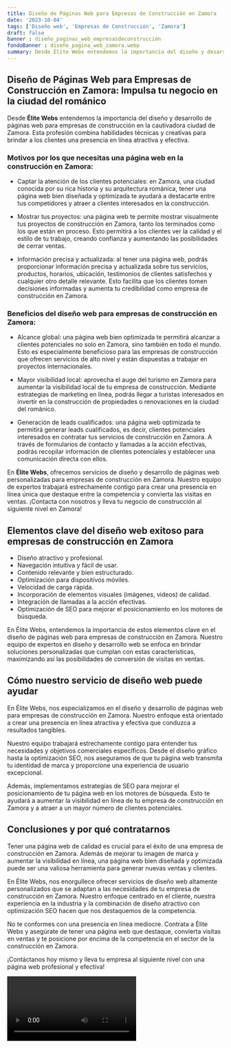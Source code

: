 ```yaml
---
title: Diseño de Páginas Web para Empresas de Construcción en Zamora
date: '2023-10-04'
tags: ['Diseño web', 'Empresas de Construcción', 'Zamora']
draft: false
banner : diseño_paginas_web_empresasdeconstrucción
fondoBanner : diseño_pagina_web_zamora.webp
summary: Desde Élite Webs entendemos la importancia del diseño y desarrollo de páginas web para empresas de construcción en la cautivadora ciudad de Zamora. Esta profesión combina habilidades técnicas y creativas para brindar a los clientes una presencia en línea atractiva y efectiva.
---
```


## Diseño de Páginas Web para Empresas de Construcción en Zamora: Impulsa tu negocio en la ciudad del románico 

Desde **Élite Webs** entendemos la importancia del diseño y desarrollo de páginas web para empresas de construcción en la cautivadora ciudad de Zamora. Esta profesión combina habilidades técnicas y creativas para brindar a los clientes una presencia en línea atractiva y efectiva.

### Motivos por los que necesitas una página web en la construcción en Zamora:

- Captar la atención de los clientes potenciales: en Zamora, una ciudad conocida por su rica historia y su arquitectura románica, tener una página web bien diseñada y optimizada te ayudará a destacarte entre tus competidores y atraer a clientes interesados en la construcción.

- Mostrar tus proyectos: una página web te permite mostrar visualmente tus proyectos de construcción en Zamora, tanto los terminados como los que están en proceso. Esto permitirá a los clientes ver la calidad y el estilo de tu trabajo, creando confianza y aumentando las posibilidades de cerrar ventas.

- Información precisa y actualizada: al tener una página web, podrás proporcionar información precisa y actualizada sobre tus servicios, productos, horarios, ubicación, testimonios de clientes satisfechos y cualquier otro detalle relevante. Esto facilita que los clientes tomen decisiones informadas y aumenta tu credibilidad como empresa de construcción en Zamora.

### Beneficios del diseño web para empresas de construcción en Zamora:

- Alcance global: una página web bien optimizada te permitirá alcanzar a clientes potenciales no solo en Zamora, sino también en todo el mundo. Esto es especialmente beneficioso para las empresas de construcción que ofrecen servicios de alto nivel y están dispuestas a trabajar en proyectos internacionales.

- Mayor visibilidad local: aprovecha el auge del turismo en Zamora para aumentar la visibilidad local de tu empresa de construcción. Mediante estrategias de marketing en línea, podrás llegar a turistas interesados en invertir en la construcción de propiedades o renovaciones en la ciudad del románico.

- Generación de leads cualificados: una página web optimizada te permitirá generar leads cualificados, es decir, clientes potenciales interesados en contratar tus servicios de construcción en Zamora. A través de formularios de contacto y llamadas a la acción efectivas, podrás recopilar información de clientes potenciales y establecer una comunicación directa con ellos.

En **Élite Webs**, ofrecemos servicios de diseño y desarrollo de páginas web personalizadas para empresas de construcción en Zamora. Nuestro equipo de expertos trabajará estrechamente contigo para crear una presencia en línea única que destaque entre la competencia y convierta las visitas en ventas. ¡Contacta con nosotros y lleva tu negocio de construcción al siguiente nivel en Zamora!

<GifSeo />

<Cta />

## Elementos clave del diseño web exitoso para empresas de construcción en Zamora

- Diseño atractivo y profesional.
- Navegación intuitiva y fácil de usar.
- Contenido relevante y bien estructurado.
- Optimización para dispositivos móviles.
- Velocidad de carga rápida.
- Incorporación de elementos visuales (imágenes, videos) de calidad.
- Integración de llamadas a la acción efectivas.
- Optimización de SEO para mejorar el posicionamiento en los motores de búsqueda.

En Élite Webs, entendemos la importancia de estos elementos clave en el diseño de páginas web para empresas de construcción en Zamora. Nuestro equipo de expertos en diseño y desarrollo web se enfoca en brindar soluciones personalizadas que cumplan con estas características, maximizando así las posibilidades de conversión de visitas en ventas.

## Cómo nuestro servicio de diseño web puede ayudar

En Élite Webs, nos especializamos en el diseño y desarrollo de páginas web para empresas de construcción en Zamora. Nuestro enfoque está orientado a crear una presencia en línea atractiva y efectiva que conduzca a resultados tangibles.

Nuestro equipo trabajará estrechamente contigo para entender tus necesidades y objetivos comerciales específicos. Desde el diseño gráfico hasta la optimización SEO, nos aseguramos de que tu página web transmita tu identidad de marca y proporcione una experiencia de usuario excepcional.

Además, implementamos estrategias de SEO para mejorar el posicionamiento de tu página web en los motores de búsqueda. Esto te ayudará a aumentar la visibilidad en línea de tu empresa de construcción en Zamora y a atraer a un mayor número de clientes potenciales.

## Conclusiones y por qué contratarnos

Tener una página web de calidad es crucial para el éxito de una empresa de construcción en Zamora. Además de mejorar tu imagen de marca y aumentar la visibilidad en línea, una página web bien diseñada y optimizada puede ser una valiosa herramienta para generar nuevas ventas y clientes.

En Élite Webs, nos enorgullece ofrecer servicios de diseño web altamente personalizados que se adaptan a las necesidades de tu empresa de construcción en Zamora. Nuestro enfoque centrado en el cliente, nuestra experiencia en la industria y la combinación de diseño atractivo con optimización SEO hacen que nos destaquemos de la competencia.

No te conformes con una presencia en línea mediocre. Contrata a Élite Webs y asegúrate de tener una página web que destaque, convierta visitas en ventas y te posicione por encima de la competencia en el sector de la construcción en Zamora.

¡Contáctanos hoy mismo y lleva tu empresa al siguiente nivel con una página web profesional y efectiva!

<Video />

<CtaBot job='Empresas de Construcción' city='Zamora'/>

<Gmaps query='Zamora+españa+maps' />